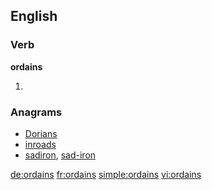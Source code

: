 ==English==

===Verb===
'''ordains'''

# {{third-person singular of|ordain}}

===Anagrams===
* [[Dorians#English|Dorians]]
* [[inroads#English|inroads]]
* [[sadiron#English|sadiron]], [[sad-iron#English|sad-iron]]

[[de:ordains]]
[[fr:ordains]]
[[simple:ordains]]
[[vi:ordains]]